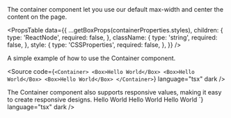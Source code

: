 
<Meta of={ContainerStories} />

<Unstyled>

<Title type="h1">Container</Title>

<Text>
  The container component let you use our default max-width and center the
  content on the page.
</Text>

<Title type="h2">Installation</Title>
<Source
  code={`import { Container } from "@backstage/canon";`}
  language="tsx"
  dark
/>

<Title type="h2" style={{ marginBottom: '16px' }}>
  API reference
</Title>

<PropsTable
  data={{
    ...getBoxProps(containerProperties.styles),
    children: {
      type: 'ReactNode',
      required: false,
    },
    className: {
      type: 'string',
      required: false,
    },
    style: {
      type: 'CSSProperties',
      required: false,
    },
  }}
/>

<Title type="h2">Examples</Title>

<Title type="h3">Simple</Title>
<Text>A simple example of how to use the Container component.</Text>

<Source
  code={`<Container>
  <Box>Hello World</Box>
  <Box>Hello World</Box>
  <Box>Hello World</Box>
</Container>`}
  language="tsx"
  dark
/>

<Title type="h3">Responsive padding & margin</Title>
<Text>
  The Container component also supports responsive values, making it easy to
  create responsive designs.
</Text>
<Source
  code={`<Container paddingY={{ xs: 'sm', md: 'md' }}>
  <Box>Hello World</Box>
  <Box>Hello World</Box>
  <Box>Hello World</Box>
</Container>`}
  language="tsx"
  dark
/>

</Unstyled>
